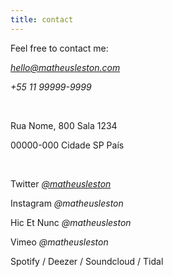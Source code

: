 ```yaml
---
title: contact
---
```


Feel free to contact me:

_[hello@matheusleston.com](http://www.example.com)_

_+55 11 99999-9999_

<br />

Rua Nome, 800 Sala 1234

00000-000 Cidade SP País

<br />

Twitter _[@matheusleston](https://twitter.com/matheusleston)_

Instagram _@matheusleston_

Hic Et Nunc _@matheusleston_

Vimeo _@matheusleston_

Spotify / Deezer / Soundcloud / Tidal
